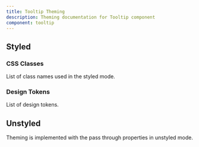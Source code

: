 ```yaml
---
title: Tooltip Theming
description: Theming documentation for Tooltip component
component: tooltip
---
```


## Styled

### CSS Classes

List of class names used in the styled mode.

<DocTable name="Tooltip" category="style" />

### Design Tokens

List of design tokens.

<DocTable name="Tooltip" category="token" />

## Unstyled

Theming is implemented with the pass through properties in unstyled mode.
